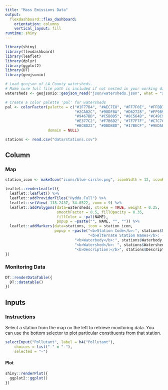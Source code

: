 ```yaml
---
title: "Mass Emissions Data"
output: 
  flexdashboard::flex_dashboard:
    orientation: columns
    vertical_layout: fill
runtime: shiny
---
```


```r
library(shiny)
library(flexdashboard)
library(leaflet)
library(dplyr)
library(ggplot2)
library(DT)
library(geojsonio)

# Load geojson of LA County watersheds.
# Make sure full file path is included if not nested in your working directory.
watersheds <- geojsonio::geojson_read("json/watersheds.json", what = "sp")

# Create a color palette 'pal' for watersheds
pal <- colorFactor(palette = c("#1F77B4", "#AEC7E8", "#FF7F0E", "#FFBB78", 
                               "#2CA02C", "#98DF8A", "#D62728", "#FF9896", 
                               "#9467BD", "#C5B0D5", "#8C564B", "#C49C94", 
                               "#E377C2", "#F7B6D2", "#7F7F7F", "#C7C7C7", 
                               "#BCBD22", "#DBDB8D", "#17BECF", "#9EDAE5"), 
                   domain = NULL)

stations <- read.csv("data/stations.csv")
```

Column {.tabset data-width=650}
-----------------------------------------------------------------------

### Map

```r
station_icon <- makeIcon("icons/blue-circle.png", iconWidth = 12, iconHeight = 12)

leaflet::renderLeaflet({
  leaflet::leaflet() %>%
  leaflet::addProviderTiles("Hydda.Full") %>%
  leaflet::setView(-118.2437, 34.0522, zoom = 9) %>%
  leaflet::addPolygons(data=watersheds, stroke = TRUE, weight = 0.25, 
                       smoothFactor = 0.5, fillOpacity = 0.35,
                       fillColor = ~pal(NAME), 
                       popup = ~paste("", NAME, "", "")) %>%
  leaflet::addMarkers(data=stations, icon = station_icon,
                      popup = ~paste("<b>Station Code</b>:", stations$StationCode, "<br>",
                                     "<b>Alternate Station Names</b>: - <br>",
                               "<b>Waterbody</b>:", stations$Waterbody, "<br>",
                               "<b>Watershed</b>: ", stations$Watershed, "<br>",
                               "<b>Description:</b>", stations$Description, "<br>"))
})

```

### Monitoring Data

```r
DT::renderDataTable({
  DT::datatable()
})

```

Inputs {.sidebar data-width=300}
-----------------------------------------------------------------------

### Instructions

Select a station from the map on the left to retrieve monitoring data. You can use the bottom selector to plot particular constituents from that station.

```r
selectInput("Pollutant", label = h4("Pollutant"), 
    choices = list("-" = "-"),
    selected = "-")
```


#### Plot

```r
shiny::renderPlot({
  ggplot2::ggplot()
})

```

